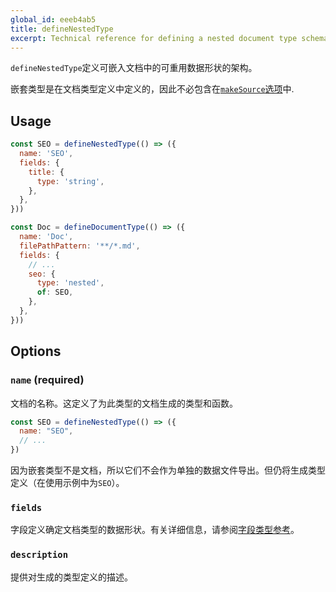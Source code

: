 ```yaml
---
global_id: eeeb4ab5
title: defineNestedType
excerpt: Technical reference for defining a nested document type schema.
---
```


`defineNestedType`定义可嵌入文档中的可重用数据形状的架构。

嵌套类型是在文档类型定义中定义的，因此不必包含在[`makeSource`选项](/docs/reference/source-files/make-source)中.

## Usage

```js
const SEO = defineNestedType(() => ({
  name: 'SEO',
  fields: {
    title: {
      type: 'string',
    },
  },
}))

const Doc = defineDocumentType(() => ({
  name: 'Doc',
  filePathPattern: '**/*.md',
  fields: {
    // ...
    seo: {
      type: 'nested',
      of: SEO,
    },
  },
}))
```

## Options

### `name` (required)

文档的名称。这定义了为此类型的文档生成的类型和函数。

```js
const SEO = defineNestedType(() => ({
  name: "SEO",
  // ...
})
```

因为嵌套类型不是文档，所以它们不会作为单独的数据文件导出。但仍将生成类型定义（在使用示例中为`SEO`）。

### `fields`

字段定义确定文档类型的数据形状。有关详细信息，请参阅[字段类型参考](/docs/reference/source-files/field-types)。

### `description`

提供对生成的类型定义的描述。
